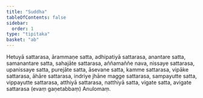 ```yaml
---
title: "Suddha"
tableOfContents: false
sidebar:
  order: 1
type: "tipitaka"
basket: "ab"
---
```



<DynamicBreadcrumb />

<Division number="32">

<Paragraph number="1972">
Hetuyā sattarasa, ārammaṇe satta, adhipatiyā sattarasa, anantare satta, samanantare satta, sahajāte sattarasa, aññamaññe nava, nissaye sattarasa, upanissaye satta, purejāte satta, āsevane satta, kamme sattarasa, vipāke sattarasa, āhāre sattarasa, indriye jhāne magge sattarasa, sampayutte satta, vippayutte sattarasa, atthiyā sattarasa, natthiyā satta, vigate satta, avigate sattarasa (evaṃ gaṇetabbaṃ)

</Paragraph>
</Division>

<Paragraph number="1973" type="center">
Anulomaṃ.
</Paragraph>